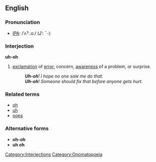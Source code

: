 ==English==

===Pronunciation===
*[[IPA]]: /ˈʌˀː.oː/ (♪: ˉ-)

===Interjection===
'''uh-oh''' 

# [[exclamation]] of [[error]], concern, [[awareness]] of a problem, or surprise.
#: '''''Uh-oh'''!  I hope no one saw me do that.''
#: '''''Uh-oh'''!  Someone should fix that before anyone gets hurt.''

===Related terms===
*[[oh]]
*[[uh]]
*[[oops]]

===Alternative forms===
*'''oh-oh'''
*'''uh oh'''

[[Category:Interjections]]
[[Category:Onomatopoeia]]